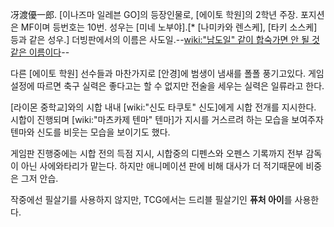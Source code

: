 冴渡優一郎. [이나즈마 일레븐 GO]의 등장인물로, [에이토 학원]의 2학년 주장. 포지션은 MF이며 등번호는 10번. 성우는 [미네 노부야].[* [나미카와 렌스케], [타키 소스케] 등과 같은 성우.] 더빙판에서의 이름은 사도일.--[[wiki:"남도일" 같이 합숙가면 안 될 것 같은 이름이다]]--

다른 [에이토 학원] 선수들과 마찬가지로 [안경]에 범생이 냄새를 폴폴 풍기고있다. 게임 설정에 따르면 축구 실력은 좋다고는 할 수 없지만 전술을 세우는 실력은 일류라고 한다.

[라이몬 중학교]와의 시합 내내 [wiki:"신도 타쿠토" 신도]에게 시합 전개를 지시한다. 시합이 진행되며 [wiki:"마츠카제 텐마" 텐마]가 지시를 거스르려 하는 모습을 보여주자 텐마와 신도를 비웃는 모습을 보이기도 했다.

게임판 진행중에는 시합 전의 득점 지시, 시합중의 디펜스와 오펜스 기록까지 전부 감독이 아닌 사에와타리가 맡는다. 하지만 애니메이션 판에 비해 대사가 더 적기때문에 비중은 그저 안습.

작중에선 필살기를 사용하지 않지만, TCG에서는 드리블 필살기인 '''퓨처 아이'''를 사용한다.
